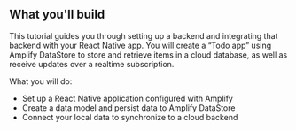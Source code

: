 ## What you'll build

This tutorial guides you through setting up a backend and integrating that backend with your React Native app. You will create a “Todo app” using Amplify DataStore to store and retrieve items in a cloud database, as well as receive updates over a realtime subscription.

What you will do:

* Set up a React Native application configured with Amplify
* Create a data model and persist data to Amplify DataStore
* Connect your local data to synchronize to a cloud backend